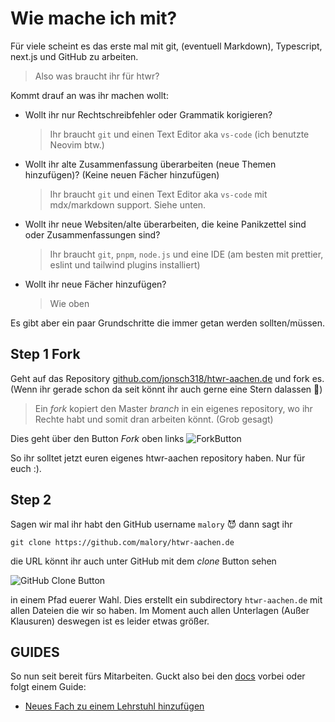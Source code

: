 # Wie mache ich mit?

Für viele scheint es das erste mal mit git, (eventuell Markdown), Typescript, next.js und GitHub zu arbeiten.

> Also was braucht ihr für htwr?

Kommt drauf an was ihr machen wollt:

- Wollt ihr nur Rechtschreibfehler oder Grammatik korigieren?

  > Ihr braucht `git` und einen Text Editor aka `vs-code` (ich benutzte Neovim btw.)

- Wollt ihr alte Zusammenfassung überarbeiten (neue Themen hinzufügen)? (Keine neuen Fächer hinzufügen)

  > Ihr braucht `git` und einen Text Editor aka `vs-code` mit mdx/markdown support.
  > Siehe unten.

- Wollt ihr neue Websiten/alte überarbeiten, die keine Panikzettel sind oder Zusammenfassungen sind?

  > Ihr braucht `git`, `pnpm`, `node.js` und eine IDE (am besten mit prettier, eslint und tailwind plugins installiert)

- Wollt ihr neue Fächer hinzufügen?

  > Wie oben

Es gibt aber ein paar Grundschritte die immer getan werden sollten/müssen.

## Step 1 Fork

Geht auf das Repository [github.com/jonsch318/htwr-aachen.de](https://github.com/jonsch318/htwr-aachen.de) und fork es. (Wenn ihr gerade schon da seit könnt ihr auch gerne eine Stern dalassen 🌟)

> Ein _fork_ kopiert den Master _branch_ in ein eigenes repository, wo ihr Rechte habt und somit dran arbeiten könnt. (Grob gesagt)

Dies geht über den Button _Fork_ oben links
![ForkButton](/assets/other/docs/fork.png)

So ihr solltet jetzt euren eigenes htwr-aachen repository haben. Nur für euch :).

## Step 2

Sagen wir mal ihr habt den GitHub username `malory` 😈 dann sagt ihr

`git clone https://github.com/malory/htwr-aachen.de`

die URL könnt ihr auch unter GitHub mit dem _clone_ Button sehen

![GitHub Clone Button](/assets/other/docs/github-clone.png)

in einem Pfad euerer Wahl. Dies erstellt ein subdirectory `htwr-aachen.de` mit allen Dateien die wir so haben.
Im Moment auch allen Unterlagen (Außer Klausuren) deswegen ist es leider etwas größer.

## GUIDES

So nun seit bereit fürs Mitarbeiten. Guckt also bei den [docs](/docs) vorbei oder folgt einem Guide:

- [Neues Fach zu einem Lehrstuhl hinzufügen](/docs/guides/neues-fach)
